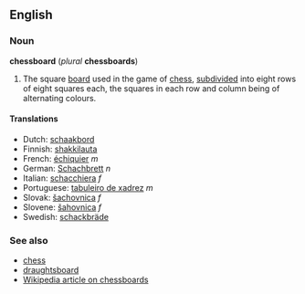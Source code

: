 ==English==
===Noun===
'''chessboard''' (''plural'' '''chessboards''')

#The square [[board]] used in the game of [[chess]], [[subdivide]]d into eight rows of eight squares each, the squares in each row and column being of alternating colours.

==== Translations ====
*Dutch: [[schaakbord]]
*Finnish: [[shakkilauta]]
*French: [[échiquier]] ''m''
*German: [[Schachbrett]] ''n''
*Italian: [[schacchiera]] ''f''
*Portuguese: [[tabuleiro de xadrez]] ''m''
*Slovak: [[šachovnica]] ''f''
*Slovene: [[šahovnica]] ''f''
*Swedish: [[schackbräde]]

===See also===
*[[chess]]
*[[draughtsboard]]
*[[w:chessboard|Wikipedia article on chessboards]]